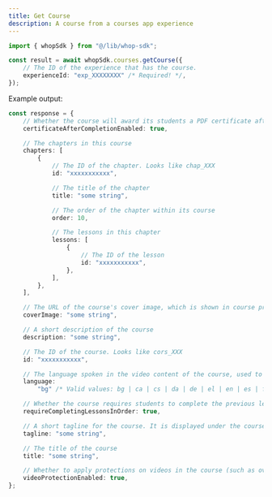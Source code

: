 ```yaml
---
title: Get Course
description: A course from a courses app experience
---
```


```typescript
import { whopSdk } from "@/lib/whop-sdk";

const result = await whopSdk.courses.getCourse({
	// The ID of the experience that has the course.
	experienceId: "exp_XXXXXXXX" /* Required! */,
});

```

Example output:

```typescript
const response = {
	// Whether the course will award its students a PDF certificate after completing all lessons
	certificateAfterCompletionEnabled: true,

	// The chapters in this course
	chapters: [
		{
			// The ID of the chapter. Looks like chap_XXX
			id: "xxxxxxxxxxx",

			// The title of the chapter
			title: "some string",

			// The order of the chapter within its course
			order: 10,

			// The lessons in this chapter
			lessons: [
				{
					// The ID of the lesson
					id: "xxxxxxxxxxx",
				},
			],
		},
	],

	// The URL of the course's cover image, which is shown in course preview cards
	coverImage: "some string",

	// A short description of the course
	description: "some string",

	// The ID of the course. Looks like cors_XXX
	id: "xxxxxxxxxxx",

	// The language spoken in the video content of the course, used to generate closed captions in the right language
	language:
		"bg" /* Valid values: bg | ca | cs | da | de | el | en | es | fi | fr | hr | it | nl | no | pl | pt | ro | ru | sk | sv | tr | uk */,

	// Whether the course requires students to complete the previous lesson before moving on to the next one
	requireCompletingLessonsInOrder: true,

	// A short tagline for the course. It is displayed under the course title in the UI
	tagline: "some string",

	// The title of the course
	title: "some string",

	// Whether to apply protections on videos in the course (such as overlaying your user id, and logging tampering attempts)
	videoProtectionEnabled: true,
};

```
